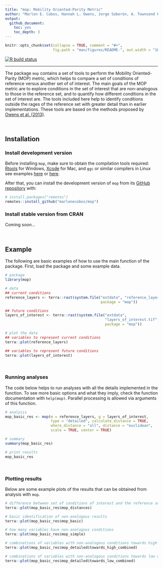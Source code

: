```yaml
---
title: "mop: Mobility Oriented-Parity Metric"
author: "Marlon E. Cobos, Hannah L. Owens, Jorge Soberón, A. Townsend Peterson"
output: 
  github_document:
    toc: yes
    toc_depth: 3
---
```


```r
knitr::opts_chunk$set(collapse = TRUE, comment = "#>", 
                      fig.path = "man/figures/README-", out.width = "100%")
```

<!-- badges: start -->
[![R build
status](https://github.com/marlonecobos/mop/workflows/R-CMD-check/badge.svg)](https://github.com/marlonecobos/mop/actions)
<!-- badges: end -->

<hr>

The package `mop` contains a set of tools to perform the Mobility Oriented-Parity (MOP) metric, which helps to compare a set of conditions of reference versus another set of of interest. The main goals of the MOP metric are to explore conditions in the set of interest that are non-analogous to those in the reference set, and to quantify how different conditions in the set of interest are. The tools included here help to identify conditions outside the rages of the reference set with greater detail than in earlier implementations. These tools are based on the methods proposed by [Owens et al. (2013)](https://doi.org/10.1016/j.ecolmodel.2013.04.011).

<br>

## Installation

### Install development version

Before installing `mop`, make sure to obtain the compilation tools required: [Rtools](https://cran.r-project.org/bin/windows/Rtools/) for Windows, [Xcode](https://apps.apple.com/us/app/xcode/id497799835?mt=12) for Mac, and `ggc` or similar compilers in Linux see examples [here](https://gcc.gnu.org/install/) or [here](https://www.makeuseof.com/how-to-install-c-compiler-linux/). 

After that, you can install the development version of `mop` from its [GitHub repository](https://github.com/marlonecobos/mop) with:

```r
# install.packages("remotes")
remotes::install_github("marlonecobos/mop")
```

### Install stable version from CRAN

Coming soon...

<br>

## Example

The following are basic examples of how to use the main function of the package. First, load the package and some example data.

```r
# package
library(mop)

# data
## current conditions
reference_layers <- terra::rast(system.file("extdata", "reference_layers.tif",
                                            package = "mop"))

## future conditions
layers_of_interest <- terra::rast(system.file("extdata",
                                              "layers_of_interest.tif",
                                              package = "mop"))

# plot the data
## variables to represent current conditions
terra::plot(reference_layers)

## variables to represent future conditions
terra::plot(layers_of_interest)
```

<br>

### Running analyses

The code below helps to run analyses with all the details implemented in the function. To see more basic options and what they imply, check the function documentation with `help(mop)`. Parallel processing is allowed via arguments of this function. 

```r
# analysis
mop_basic_res <- mop(m = reference_layers, g = layers_of_interest, 
                     type = "detailed", calculate_distance = TRUE, 
                     where_distance = "all", distance = "euclidean", 
                     scale = TRUE, center = TRUE)

# summary
summary(mop_basic_res)

# print results
mop_basic_res
```

<br>

### Plotting results

Below are some example plots of the results that can be obtained from analysis with `mop`. 

```r
# difference between set of conditions of interest and the reference set
terra::plot(mop_basic_res$mop_distances)

# basic identification of non-analogous results
terra::plot(mop_basic_res$mop_basic)

# how many variables have non-analogous conditions
terra::plot(mop_basic_res$mop_simple)

# combinations of variables with non-analogous conditions towards high values
terra::plot(mop_basic_res$mop_detailed$towards_high_combined)

# combinations of variables with non-analogous conditions towards low values
terra::plot(mop_basic_res$mop_detailed$towards_low_combined)
```
